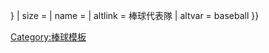 {{country data {{{1}}}
| flagright/core
| variant = {{{variant|{{{2|}}}}}}
| size = {{{size|}}}
| name = {{{name|}}}
| altlink = 棒球代表隊
| altvar = baseball
}}<noinclude>{{documentation}}
[[Category:棒球模板]]
</noinclude>